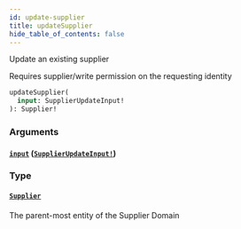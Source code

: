 ```yaml
---
id: update-supplier
title: updateSupplier
hide_table_of_contents: false
---
```



Update an existing supplier
            
Requires supplier/write permission on the requesting identity

```graphql
updateSupplier(
  input: SupplierUpdateInput!
): Supplier!
```


### Arguments

#### [`input`](#) ([`SupplierUpdateInput!`](/developers/supplier-apis/supply-api/graphql/reference/inputs/supplier-update-input))




### Type

#### [`Supplier`](/developers/supplier-apis/supply-api/graphql/reference/objects/supplier)

The parent-most entity of the Supplier Domain




